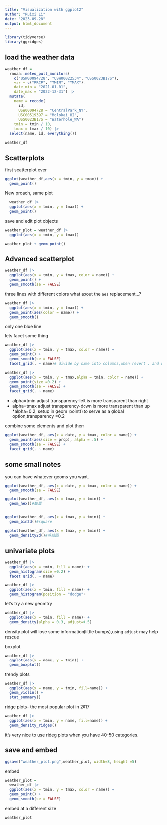 ```yaml
---
title: "Visualization with ggplot2"
author: "Ruixi Li"
date: "2023-09-28"
output: html_document
---
```


```r
library(tidyverse)
library(ggridges)
```

## load the  weather data

```r
weather_df = 
  rnoaa::meteo_pull_monitors(
    c("USW00094728", "USW00022534", "USS0023B17S"),
    var = c("PRCP", "TMIN", "TMAX"), 
    date_min = "2021-01-01",
    date_max = "2022-12-31") |>
  mutate(
    name = recode(
      id, 
      USW00094728 = "CentralPark_NY", 
      USC00519397 = "Molokai_HI",
      USS0023B17S = "Waterhole_WA"),
    tmin = tmin / 10,
    tmax = tmax / 10) |>
  select(name, id, everything())

weather_df
```

## Scatterplots

first scatterplot ever

```r
ggplot(weather_df,aes(x = tmin, y = tmax)) +
  geom_point()

```
New proach, same plot

```r

  weather_df |> 
  ggplot(aes(x = tmin, y = tmax)) +
  geom_point()
```
save and edit plot objects
```r
weather_plot = weather_df |> 
  ggplot(aes(x = tmin, y = tmax))

weather_plot + geom_point()
```


## Advanced scatterplot

```r
weather_df |> 
  ggplot(aes(x = tmin, y = tmax, color = name)) +
  geom_point() +
  geom_smooth(se = FALSE)
```
three lines with different colors
what about the `aes` replacement...?

```r
weather_df |> 
  ggplot(aes(x = tmin, y = tmax)) +
  geom_point(aes(color = name)) +
  geom_smooth()
```
only one blue line



lets facet some thing
```r
weather_df |> 
  ggplot(aes(x = tmin, y = tmax, color = name)) +
  geom_point() +
  geom_smooth(se = FALSE)
  facet_grid(. ~ name)# divide by name into columns,when revert . and name <-  divide by name into rows;also can replace . with other variables
```


```r
weather_df |> 
  ggplot(aes(x = tmin, y = tmax,alpha = tmin, color = name)) +
  geom_point(size =0.2) +
  geom_smooth(se = FALSE) +
  facet_grid(. ~ name)
```
* alpha=tmin adjust transparency-left is more transparent than right
* alpha=tmax adjust transparency-down is more transparent than up
*alpha=0.2, setup in geom_point() to serve as a global option,transparency =0.2


combine some elements and plot them

```r
ggplot(weather_df, aes(x = date, y = tmax, color = name)) + 
  geom_point(aes(size = prcp), alpha = .5) +
  geom_smooth(se = FALSE) + 
  facet_grid(. ~ name)
```

## some small notes
you can have whatever geoms you want.
```r
ggplot(weather_df, aes(x = date, y = tmax, color = name)) + 
  geom_smooth(se = FALSE) 
```


```r
ggplot(weather_df, aes(x = tmax, y = tmin)) + 
  geom_hex()#蜂巢


ggplot(weather_df, aes(x = tmax, y = tmin)) + 
  geom_bin2d()#square

ggplot(weather_df, aes(x = tmax, y = tmin)) + 
  geom_density2d()#等线图
```

## univariate plots

```r
weather_df |> 
  ggplot(aes(x = tmin, fill = name)) +
  geom_histogram(size =0.2) + 
  facet_grid(. ~ name)

weather_df |> 
  ggplot(aes(x = tmin, fill = name)) +
  geom_histogram(position = "dodge") 
```



let's try a new geomtry

```r
weather_df |> 
  ggplot(aes(x = tmin, fill = name)) +
  geom_density(alpha = 0.3, adjust=0.5) 
```
density plot will lose some information(little bumps),using `adjust` may help rescue



boxplot


```r

weather_df |>
  ggplot(aes(x = name, y = tmin)) + 
  geom_boxplot()
```






trendy plots


```r
weather_df |>
  ggplot(aes(x = name, y = tmin, fill=name)) + 
  geom_violin() +
  stat_summary()
```



ridge plots- the most  popular plot in 2017

```r
weather_df |>
  ggplot(aes(x = tmin, y = name, fill=name)) + 
  geom_density_ridges()

```
it's very nice to use rideg plots when you have 40-50 categories.

## save and embed

```r
ggsave("weather_plot.png",weather_plot, width=8, height =5)
```

embed
```r
weather_plot =
  weather_df |> 
  ggplot(aes(x = tmin, y = tmax, color = name)) +
  geom_point() +
  geom_smooth(se = FALSE)

```


embed at a different size

```r
weather_plot
```

